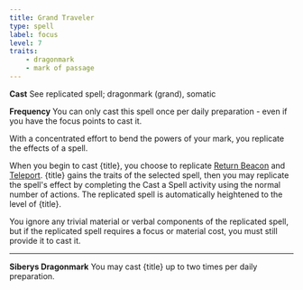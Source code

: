 ```yaml
---
title: Grand Traveler
type: spell
label: focus
level: 7
traits:
    - dragonmark
    - mark of passage
---
```


**Cast** See replicated spell; dragonmark (grand), somatic

**Frequency** You can only cast this spell once per daily preparation - even if you have the focus points to cast it.

With a concentrated effort to bend the powers of your mark, you replicate the effects of a spell.

When you begin to cast {title}, you choose to replicate [Return Beacon](https://2e.aonprd.com/Spells.aspx?ID=848) and [Teleport](https://2e.aonprd.com/Spells.aspx?ID=338). {title} gains the traits of the selected spell, then you may replicate the spell's effect by completing the Cast a Spell activity using the normal number of actions. The replicated spell is automatically heightened to the level of {title}.

You ignore any trivial material or verbal components of the replicated spell, but if the replicated spell requires a focus or material cost, you must still provide it to cast it.

---

**Siberys Dragonmark** You may cast {title} up to two times per daily preparation.
